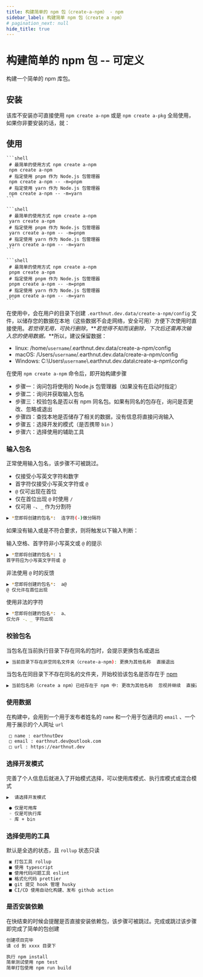 ```yaml
---
title: 构建简单的 npm 包（create-a-npm） - npm
sidebar_label: 构建简单 npm 包（create a npm）
# pagination_next: null
hide_title: true
---
```


# 构建简单的 npm 包 -- 可定义

<PackageInfo packageName="create-a-npm" />

构建一个简单的 npm 库包。

## 安装

该库不安装亦可直接使用 `npm create a-npm` 或是 `npm create a-pkg` 全局使用，如果你非要安装的话，就：

<InstallInfo name="create-a-npm" />

## 使用

<Tabs groupId="npm-install-of-pkg-manager">
  <TabItem value="npm" label="npm" default>

    ```shell
     # 最简单的使用方式 npm create a-npm
     npm create a-npm
     # 指定使用 pnpm 作为 Node.js 包管理器
     npm create a-npm -- -m=pnpm
     # 指定使用 yarn 作为 Node.js 包管理器
     npm create a-npm -- -m=yarn
    ```

  </TabItem>
  <TabItem value="yarn" label="yarn">

    ```shell
     # 最简单的使用方式 npm create a-npm
     yarn create a-npm
     # 指定使用 pnpm 作为 Node.js 包管理器
     yarn create a-npm -- -m=pnpm
     # 指定使用 yarn 作为 Node.js 包管理器
     yarn create a-npm -- -m=yarn
    ```

  </TabItem>
  <TabItem value="pnpm" label="pnpm">

    ```shell
     # 最简单的使用方式 npm create a-npm
     pnpm create a-npm
     # 指定使用 pnpm 作为 Node.js 包管理器
     pnpm create a-npm -- -m=pnpm
     # 指定使用 yarn 作为 Node.js 包管理器
     pnpm create a-npm -- -m=yarn
    ```

  </TabItem>
</Tabs>

在使用中，会在用户的目录下创建 `.earthnut.dev.data/create-a-npm/config` 文件，以储存您的数据在本地（这些数据不会走网络，安全可用）方便下次使用时直接使用。_若觉得无用，可执行删除_，**_若觉得不知而误删除，下次后还需再次输入您的使用数据。_**所以，建议保留数据：

- linux: /home/`username`/.earthnut.dev.data/create-a-npm/config
- macOS: /Users/`username`/.earthnut.dev.data/create-a-npm/config
- Windows: C:\\Users\\`username`\\.earthnut.dev.data\\create-a-npm\\config

在使用 `npm create a-npm` 命令后，即开始构建步骤

- 步骤一：询问包将使用的 Node.js 包管理器（如果没有在启动时指定）
- 步骤二：询问并获取输入包名
- 步骤三：校验包名是否以有 npm 同名包。如果有同名的包存在，询问是否更改、忽略或退出
- 步骤四：查找本地是否储存了相关的数据，没有信息将直接问询输入
- 步骤五：选择开发的模式（是否携带 `bin` ）
- 步骤六：选择使用的辅助工具

### 输入包名

正常使用输入包名，该步骤不可被跳过。

- 仅接受小写英文字符和数字
- 首字符仅接受小写英文字符或 `@`
- `@` 仅可出现在首位
- 仅在首位出现 `@` 时使用 `/`
- 仅可用 `-`、`_` 作为分割符

```bash
▶︎ *您即将创建的包名*:  连字符(-)做分隔符
```

如果没有输入或是不符合要求，则将触发以下输入判断：

输入空格、首字符非小写英文或 `@` 的提示

```bash
▶︎ *您即将创建的包名*: 1
首字符应为小写英文字符或 @
```

非法使用 `@` 时的反馈

```bash
▶︎ *您即将创建的包名*:  a@
@ 仅允许在首位出现
```

使用非法的字符

```bash
▶︎ *您即将创建的包名*:  a、
仅允许 -、_ 字符出现
```

### 校验包名

当包名在当前执行目录下存在同名的包时，会提示更换包名或退出

```bash
▶︎ 当前目录下存在非空同名文件夹（create-a-npm): 更换为其他名称  直接退出
```

当包名在同目录下不存在同名的文件夹，开始校验该包名是否存在于 [npm](https://registry.npmjs.org/)

```bash
▶︎ 当前包名称（create a npm）已经存在于 npm 中: 更改为其他名称  忽视并继续  直接退出
```

### 使用数据

在构建中，会用到一个用于发布者姓名的 `name` 和一个用于包通讯的 `email` 、一个用于展示的个人网址 `url`

```bash
 □ name : earthnutDev
 □ email : earthnut.dev@outlook.com
 □ url : https://earthnut.dev
```

### 选择开发模式

完善了个人信息后就进入了开始模式选择，可以使用库模式、执行库模式或混合模式

```bash
▶︎  请选择开发模式

 ● 仅是可用库
 ◦ 仅是可执行库
 ◦ 库 + bin
```

### 选择使用的工具

默认是全选的状态，且 `rollup` 状态只读

```bash
 ▣ 打包工具 rollup
 ■ 使用 typescript
 ■ 使用代码问题工具 eslint
 ■ 格式化代码 prettier
 ■ git 提交 hook 管理 husky
 ■ CI/CD 使用自动化构建、发布 github action
```

### 是否安装依赖

在快结束的时候会提醒是否直接安装依赖包，该步骤可被跳过。完成或跳过该步骤即完成了简单的包创建

```bash
创建项目完毕
请 cd 到 xxxx 目录下

执行 npm install
简单测试使用 npm test
简单打包使用 npm run build
```
